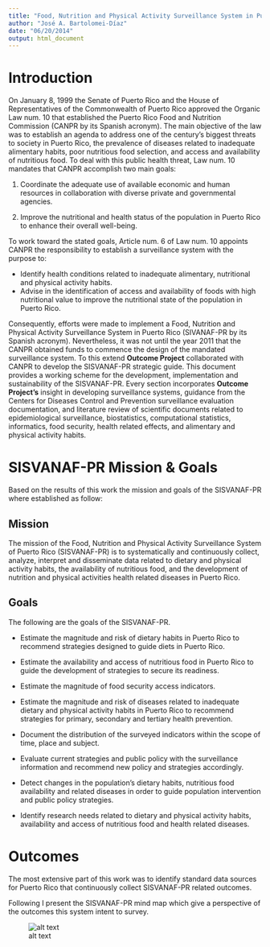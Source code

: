```yaml
---
title: "Food, Nutrition and Physical Activity Surveillance System in Puerto Rico (SIVANAF-PR)"
author: "José A. Bartolomei-Díaz"
date: "06/20/2014"
output: html_document
---
```


# Introduction

On January 8, 1999 the Senate of Puerto Rico and the House of Representatives of the Commonwealth of Puerto Rico approved the Organic Law num. 10 that established the Puerto Rico Food and Nutrition Commission (CANPR by its Spanish acronym). The main objective of the law was to establish an agenda to address one of the century's biggest threats to society in Puerto Rico, the prevalence of diseases related to inadequate alimentary habits, poor nutritious food selection, and access and availability of nutritious food. To deal with this public health threat, Law num. 10 mandates that CANPR accomplish two main goals:


1. Coordinate the adequate use of available economic and human resources in collaboration with diverse private and governmental agencies.

2. Improve the nutritional and health status of the population in Puerto Rico to enhance their overall well-being.


To work toward the stated goals, Article num. 6 of Law num. 10 appoints CANPR the responsibility to establish a surveillance system with the purpose to: 

* Identify health conditions related to inadequate alimentary, nutritional and physical activity habits.
*  Advise in the identification of access and availability of foods with high nutritional value to improve the nutritional state of the population in Puerto Rico.


Consequently, efforts were made to implement a Food, Nutrition and Physical Activity Surveillance System in Puerto Rico (SIVANAF-PR by its Spanish acronym). Nevertheless, it was not until the year 2011 that the CANPR obtained funds to commence the design of the mandated surveillance system. To this extend **Outcome Project** collaborated with CANPR to develop the SISVANAF-PR strategic guide. This document provides a working scheme for the development, implementation and sustainability of the SISVANAF-PR. Every section incorporates **Outcome Project's** insight in developing surveillance systems, guidance from the Centers for Diseases Control and Prevention surveillance evaluation documentation, and literature review of scientific documents related to epidemiological surveillance, biostatistics, computational statistics, informatics, food security, health related effects, and alimentary and physical activity habits.

# SISVANAF-PR Mission & Goals
Based on the results of this work the mission and goals of the SISVANAF-PR where established as follow:

## Mission
The mission of the Food, Nutrition and Physical Activity Surveillance System of Puerto Rico (SISVANAF-PR) is to systematically and continuously collect, analyze, interpret and disseminate data related to dietary and physical activity habits, the availability of nutritious food, and the development of nutrition and physical activities health related diseases in Puerto Rico. 

## Goals
The following are the goals of the SISVANAF-PR.

* Estimate the magnitude and risk of dietary habits in Puerto Rico to recommend strategies designed to guide diets in Puerto Rico.

* Estimate the availability and access of nutritious food in Puerto Rico to guide the development of strategies to secure its readiness.

* Estimate the magnitude of food security access indicators.  

* Estimate the magnitude and risk of diseases related to inadequate dietary and physical activity habits in Puerto Rico to recommend strategies for primary, secondary and tertiary health prevention.

* Document the distribution of the surveyed indicators within the scope of time, place and subject.

* Evaluate current strategies and public policy with the surveillance information and recommend new policy and strategies accordingly.

* Detect changes in the population's dietary habits, nutritious food availability and related diseases in order to guide population intervention and public policy strategies.

* Identify research needs related to dietary and physical activity habits, availability and access of nutritious food and health related diseases.

# Outcomes

The most extensive part of this work was to identify standard data sources for Puerto Rico that continuously collect SISVANAF-PR related outcomes.

Following I present the SISVANAF-PR mind map which give a perspective of the outcomes this system intent to survey.

![alt text](/media/truecrypt2/ORP2/SISVANAF_PR/Mind_Map/SISVANAF_png.png)

